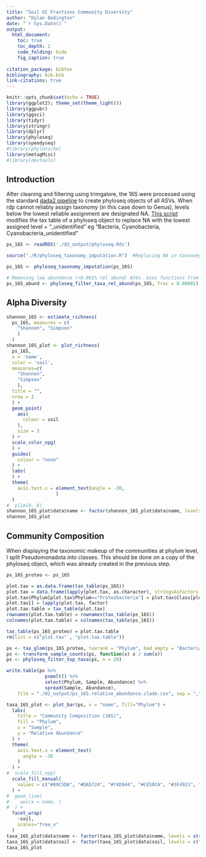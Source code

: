 ```yaml
---
title: "Soil GC Fractions Community Diversity"
author: "Dylan Bodington"
date: "`r Sys.Date()`"
output:
  html_document:
    toc: true
    toc_depth: 2
    code_folding: hide
    fig_caption: true
    
citation_package: bibtex
bibliography: bib.bib
link-citations: true
---
```


```r
knitr::opts_chunk$set(echo = TRUE)
library(ggplot2); theme_set(theme_light())
library(ggpubr)
library(ggsci)
library(tidyr)
library(stringr)
library(dplyr)
library(phyloseq)
library(speedyseq)
#library(phyloniche)
library(metagMisc)
#library(devtools)
```

## Introduction

After cleaning and filtering using trimgalore, the 16S were processed using the standard [dada2 pipeline](https://benjjneb.github.io/dada2/tutorial.html) to create phyloseq objects of all ASVs. When rdp cannot reliably assign taxonomy (in this case down to Genus), levels below the lowest reliable assignment are designated NA. [This script](https://github.com/bodington/sponge/blob/main/R/phyloseq_taxonomy_imputation.R) modifies the tax table of a phyloseq object to replace NA with the lowest assigned level + "_unidentified" eg "Bacteria, Cyanobacteria, Cyanobacteria_unidentified"


```r
ps_16S <- readRDS('./02_output/phyloseq.Rds')

source("./R/phyloseq_taxonomy_imputation.R")  #Replacing NA in taxonomy assignment with the lowest level of assignment

ps_16S <- phyloseq_taxonomy_imputation(ps_16S)

# Removing low abundance (<0.001% rel abund) ASVs. Uses functions from metagMisc
ps_16S_abund <- phyloseq_filter_taxa_rel_abund(ps_16S, frac = 0.00001)
```

## Alpha Diversity

```r
shannon_16S <- estimate_richness(
  ps_16S, measures = c(
    "Shannon", "Simpson"
    )
  )
shannon_16S_plot <- plot_richness(
  ps_16S,
  x = 'name',
  color = 'soil',
  measures=c(
    "Shannon",
    "Simpson"
    ),
  title = "",
  nrow = 2
  ) +
  geom_point(
    aes(
      colour = soil
    ), 
    size = 3
  ) +
  scale_color_npg(
  ) +
  guides(
    colour = "none"
  ) +
  labs(
  ) +
  theme(
    axis.text.x = element_text(angle = -30,
                  )
  )
#  ylim(0, 8)
shannon_16S_plot$data$name <- factor(shannon_16S_plot$data$name, levels = str_sort(sample_data(ps_16S)$name, numeric = TRUE))
shannon_16S_plot
```

## Community Composition

When displaying the taxonomic makeup of the communities at phylum level, I split Pseudomonadota into classes. This should be done on a copy of the phyloseq object, which was already created in the previous step.

```r
ps_16S_proteo <- ps_16S

plot.tax = as.data.frame(tax_table(ps_16S))
plot.tax = data.frame(lapply(plot.tax, as.character), stringsAsFactors = F)
plot.tax$Phylum[plot.tax$Phylum=="Proteobacteria"] = plot.tax$Class[plot.tax$Phylum=="Proteobacteria"] 
plot.tax[] = lapply(plot.tax, factor)
plot.tax.table = tax_table(plot.tax)
rownames(plot.tax.table) = rownames(tax_table(ps_16S))
colnames(plot.tax.table) = colnames(tax_table(ps_16S))

tax_table(ps_16S_proteo) = plot.tax.table
rm(list = c("plot.tax" , "plot.tax.table"))
```

```r
ps <- tax_glom(ps_16S_proteo, taxrank = "Phylum", bad_empty = "Bacteria_unidentified")
ps <- transform_sample_counts(ps, function(x) x / sum(x))
ps <- phyloseq_filter_top_taxa(ps, n = 20)

write.table(ps %>%
              psmelt() %>%
              select(Phylum, Sample, Abundance) %>%
              spread(Sample, Abundance),
	file = "./02_output/ps_16S.relative_abundance.clade.csv", sep = ",", quote = F, row.names = F, col.names = T)

taxa_16S_plot <- plot_bar(ps, x = "name", fill="Phylum") +
  labs(
    title = "Community Composition (16S)",
    fill = "Phylum",
    x = "Sample",
    y = "Relative Abundance"
  ) +
  theme(
    axis.text.x = element_text(
      angle = -30
    )
  ) +
#  scale_fill_npg(
  scale_fill_manual(
    values = c("#89C5DA", "#DA5724", "#74D944", "#CE50CA", "#3F4921", "#C0717C", "#7FDCC0", "#5F7FC7", "#673770", "#D3D93E", "#38333E", "#508578", "#D7C1B1", "#689030", "#AD6F3B", "#CD9BCD", "#D14285", "#6DDE88", "#652926", "#CBD588")
  ) +
#  geom_line(
#    aes(x = name, )
#  ) +
  facet_wrap(
    ~soil,
    scales="free_x"
  )
taxa_16S_plot$data$name <- factor(taxa_16S_plot$data$name, levels = str_sort(sample_data(ps_16S)$name, numeric = TRUE))
taxa_16S_plot$data$soil <- factor(taxa_16S_plot$data$soil, levels = c("Craibstone pH 4.5", "Craibstone pH 7.5", "Corsemaul", "Lower Dell"))
taxa_16S_plot
```